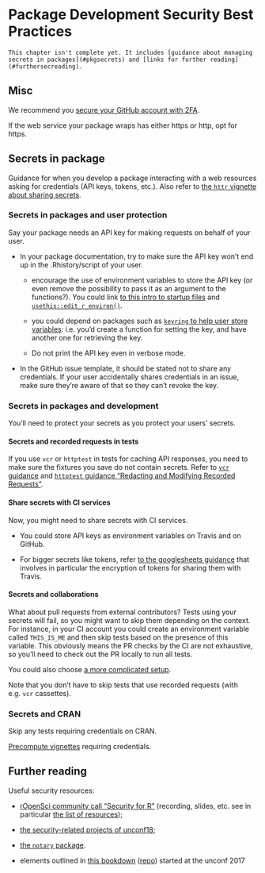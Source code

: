 # Package Development Security Best Practices

```block
This chapter isn't complete yet. It includes [guidance about managing secrets in packages](#pkgsecrets) and [links for further reading](#furthersecreading).
```

## Misc

We recommend you [secure your GitHub account with 2FA](https://help.github.com/articles/securing-your-account-with-two-factor-authentication-2fa/).

If the web service your package wraps has either https or http, opt for https.

## Secrets in package {#pkgsecrets}

Guidance for when you develop a package interacting with a web resources asking for credentials (API keys, tokens, etc.). Also refer to [the `httr` vignette about sharing secrets](https://httr.r-lib.org/articlaes/secrets.html).

### Secrets in packages and user protection

Say your package needs an API key for making requests on behalf of your user.

* In your package documentation, try to make sure the API key won't end up in the .Rhistory/script of your user.

    * encourage the use of environment variables to store the API key (or even remove the possibility to pass it as an argument to the functions?). You could link [to this intro to startup files](https://rstats.wtf/r-startup.html) and [`usethis::edit_r_environ()`](https://usethis.r-lib.org/reference/edit.html).
    
    * you could depend on packages such as [`keyring` to help user store variables](https://github.com/r-lib/keyring#readme): i.e. you'd create a function for setting the key, and have another one for retrieving the key.
    
    * Do not print the API key even in verbose mode.

* In the GitHub issue template, it should be stated not to share any credentials. If your user accidentally shares credentials in an issue, make sure they're aware of that so they can't revoke the key.

### Secrets in packages and development

You'll need to protect your secrets as you protect your users' secrets.

#### Secrets and recorded requests in tests

If you use `vcr` or `httptest` in tests for caching API responses, you need to make sure the fixtures you save do not contain secrets. Refer to [`vcr` guidance](https://books.ropensci.org/http-testing/security.html) and [`httptest` guidance "Redacting and Modifying Recorded Requests"](https://enpiar.com/r/httptest/articles/redacting.html).

#### Share secrets with CI services

Now, you might need to share secrets with CI services.

* You could store API keys as environment variables on Travis and on GitHub.

* For bigger secrets like tokens, refer [to the googlesheets guidance](https://cran.r-project.org/web/packages/googlesheets/vignettes/managing-auth-tokens.html#the-making-of-googlesheets.tar.gz-for-cran) that involves in particular the encryption of tokens for sharing them with Travis.

#### Secrets and collaborations

What about pull requests from external contributors? Tests using your secrets will fail, so you might want to skip them depending on the context. For instance, in your CI account you could create an environment variable called `THIS_IS_ME` and then skip tests based on the presence of this variable. This obviously means the PR checks by the CI are not exhaustive, so you'll need to check out the PR locally to run all tests.

You could also choose [a more complicated setup](https://blog.algolia.com/travis-encrypted-variables-external-contributions/).

Note that you don't have to skip tests that use recorded requests (with e.g. `vcr` cassettes).

### Secrets and CRAN

Skip any tests requiring credentials on CRAN.

[Precompute vignettes](https://ropensci.org/technotes/2019/12/08/precompute-vignettes/) requiring credentials.

## Further reading {#furthersecreading}

Useful security resources:

* [rOpenSci community call "Security for R"](https://ropensci.org/commcalls/2019-05-07/) (recording, slides, etc. see in particular [the list of resources](https://ropensci.org/blog/2019/04/09/commcall-may2019/#resources));

* [the security-related projects of unconf18](https://ropensci.org/blog/2018/06/06/unconf18_recap_2/);

* [the `notary` package](https://ropensci.org/blog/2017/07/25/notary/).

* elements outlined in [this bookdown](https://ropenscilabs.github.io/r-security-practices/) ([repo](https://github.com/ropenscilabs/r-security-practices)) started at the unconf 2017
